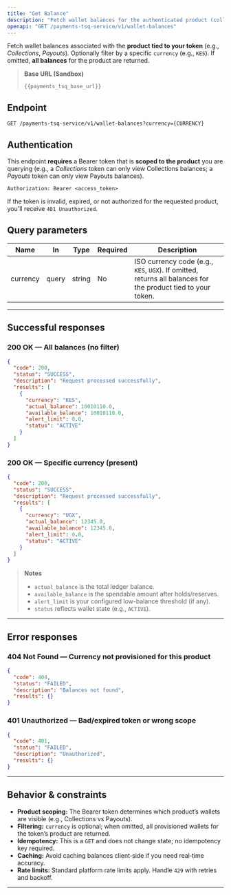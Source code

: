 ```yaml
---
title: "Get Balance"
description: "Fetch wallet balances for the authenticated product (collections, payouts, etc.). Filter by currency or fetch all."
openapi: "GET /payments-tsq-service/v1/wallet-balances"
---
```


Fetch wallet balances associated with the **product tied to your token** (e.g., *Collections*, *Payouts*).
Optionally filter by a specific `currency` (e.g., `KES`). If omitted, **all balances** for the product are returned.

> **Base URL (Sandbox)**
>
> `{{payments_tsq_base_url}}`

## Endpoint

```http
GET /payments-tsq-service/v1/wallet-balances?currency={CURRENCY}
```

## Authentication

This endpoint **requires** a Bearer token that is **scoped to the product** you are querying (e.g., a *Collections* token can only view Collections balances; a *Payouts* token can only view Payouts balances).

```http
Authorization: Bearer <access_token>
```

If the token is invalid, expired, or not authorized for the requested product, you'll receive `401 Unauthorized`.

## Query parameters

| Name     | In    | Type   | Required | Description                                        |
|----------|-------|--------|----------|----------------------------------------------------|
| currency | query | string | No       | ISO currency code (e.g., `KES`, `UGX`). If omitted, returns all balances for the product tied to your token. |

---

## Successful responses

### 200 OK — All balances (no filter)
```json
{
  "code": 200,
  "status": "SUCCESS",
  "description": "Request processed successfully",
  "results": [
    {
      "currency": "KES",
      "actual_balance": 10010110.0,
      "available_balance": 10010110.0,
      "alert_limit": 0.0,
      "status": "ACTIVE"
    }
  ]
}
```

### 200 OK — Specific currency (present)
```json
{
  "code": 200,
  "status": "SUCCESS",
  "description": "Request processed successfully",
  "results": [
    {
      "currency": "UGX",
      "actual_balance": 12345.0,
      "available_balance": 12345.0,
      "alert_limit": 0.0,
      "status": "ACTIVE"
    }
  ]
}
```

> **Notes**
> - `actual_balance` is the total ledger balance.
> - `available_balance` is the spendable amount after holds/reserves.
> - `alert_limit` is your configured low-balance threshold (if any).
> - `status` reflects wallet state (e.g., `ACTIVE`).

---

## Error responses

### 404 Not Found — Currency not provisioned for this product
```json
{
  "code": 404,
  "status": "FAILED",
  "description": "Balances not found",
  "results": {}
}
```

### 401 Unauthorized — Bad/expired token or wrong scope
```json
{
  "code": 401,
  "status": "FAILED",
  "description": "Unauthorized",
  "results": {}
}
```

---

## Behavior & constraints

- **Product scoping:** The Bearer token determines which product’s wallets are visible (e.g., Collections vs Payouts).
- **Filtering:** `currency` is optional; when omitted, all provisioned wallets for the token’s product are returned.
- **Idempotency:** This is a `GET` and does not change state; no idempotency key required.
- **Caching:** Avoid caching balances client‑side if you need real‑time accuracy.
- **Rate limits:** Standard platform rate limits apply. Handle `429` with retries and backoff.

---